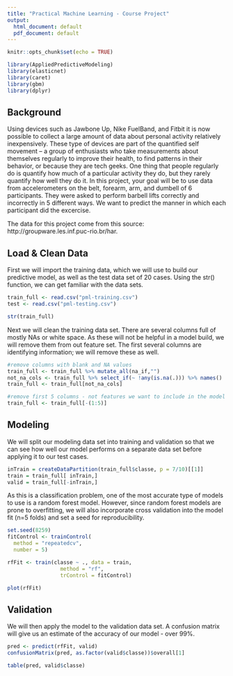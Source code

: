 ---
title: "Practical Machine Learning - Course Project"
output:
  html_document: default
  pdf_document: default
---

```{r setup, include=FALSE}
knitr::opts_chunk$set(echo = TRUE)

library(AppliedPredictiveModeling)
library(elasticnet)
library(caret)
library(gbm)
library(dplyr)


```

## Background

Using devices such as Jawbone Up, Nike FuelBand, and Fitbit it is now possible to collect a large amount of data about personal activity relatively inexpensively. These type of devices are part of the quantified self movement – a group of enthusiasts who take measurements about themselves regularly to improve their health, to find patterns in their behavior, or because they are tech geeks. One thing that people regularly do is quantify how much of a particular activity they do, but they rarely quantify how well they do it. In this project, your goal will be to use data from accelerometers on the belt, forearm, arm, and dumbell of 6 participants. They were asked to perform barbell lifts correctly and incorrectly in 5 different ways. We want to predict the manner in which each participant did the excercise.

The data for this project come from this source: http://groupware.les.inf.puc-rio.br/har. 


## Load & Clean Data

First we will import the training data, which we will use to build our predictive model, as well as the test data set of 20 cases. Using the str() function, we can get familiar with the data sets.

```{r data load}

train_full <- read.csv("pml-training.csv")
test <- read.csv("pml-testing.csv")

str(train_full)
```

Next we will clean the training data set. There are several columns full of mostly NAs or white space. As these will not be helpful in a model build, we will remove them from out feature set. The first several columns are identifying information; we will remove these as well.

```{r clean}
#remove columns with blank and NA values
train_full <- train_full %>% mutate_all(na_if,"")
not_na_cols <- train_full %>% select_if(~ !any(is.na(.))) %>% names()
train_full <- train_full[not_na_cols]

#remove first 5 columns - not features we want to include in the model
train_full <- train_full[-(1:5)]
```

## Modeling

We will split our modeling data set into training and validation so that we can see how well our model performs on a separate data set before applying it to our test cases.

```{r split}
inTrain = createDataPartition(train_full$classe, p = 7/10)[[1]]
train = train_full[ inTrain,]
valid = train_full[-inTrain,]

```

As this is a classification problem, one of the most accurate type of models to use is a random forest model. However, since random forest models are prone to overfitting, we will also incorporate cross validation into the model fit (n=5 folds) and set a seed for reproducibility.

```{r model_fit}
set.seed(8259)
fitControl <- trainControl(
  method = "repeatedcv",
  number = 5)

rfFit <- train(classe ~ ., data = train, 
                 method = "rf", 
                 trControl = fitControl)

plot(rfFit)
```

## Validation

We will then apply the model to the validation data set. A confusion matrix will give us an estimate of the accuracy of our model - over 99%.

```{r valid}
pred <- predict(rfFit, valid)
confusionMatrix(pred, as.factor(valid$classe))$overall[1]

table(pred, valid$classe)
```


